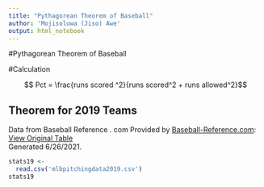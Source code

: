 ```yaml
---
title: "Pythagorean Theorem of Baseball"
author: 'Mojisoluwa (Jiso) Awe'
output: html_notebook
---
```


#Pythagorean Theorem of Baseball


#Calculation

$$ Pct =  \frac{runs scored ^2}{runs scored^2 + runs allowed^2}$$


## Theorem for 2019 Teams

Data from Baseball Reference . com
 Provided by <a href="https://www.sports-reference.com/sharing.html?utm_source=direct&utm_medium=Share&utm_campaign=ShareTool">Baseball-Reference.com</a>: <a href="https://www.baseball-reference.com/leagues/majors/2019.shtml?sr&utm_source=direct&utm_medium=Share&utm_campaign=ShareTool#teams_standard_pitching">View Original Table</a><br>Generated 6/26/2021.



```r
stats19 <-
  read.csv('mlbpitchingdata2019.csv')
stats19

```


